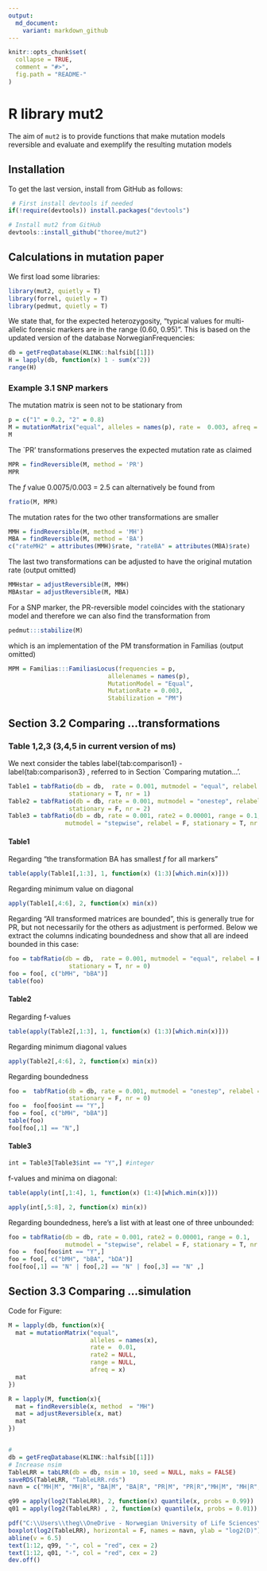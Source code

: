---
output:
  md_document:
    variant: markdown_github
---

<!-- README.md is generated from README.Rmd. Please edit that file -->

```{r, echo = FALSE}
knitr::opts_chunk$set(
  collapse = TRUE,
  comment = "#>",
  fig.path = "README-"
)
```

# R library mut2

The aim of `mut2` is to provide functions that make mutation models reversible
and evaluate and exemplify the resulting mutation models


## Installation

To get the last version, install from GitHub as follows:

```{r, eval = FALSE}
 # First install devtools if needed
if(!require(devtools)) install.packages("devtools")

# Install mut2 from GitHub
devtools::install_github("thoree/mut2")
```

## Calculations in mutation paper

We first load some libraries:

```{r}
library(mut2, quietly = T)
library(forrel, quietly = T)
library(pedmut, quietly = T)
```

We state that, for the expected heterozygosity,
"typical values for multi-allelic forensic markers are in the range (0.60, 0.95)". This is based on the updated version of the database NorwegianFrequencies:
```{r}
db = getFreqDatabase(KLINK::halfsib[[1]])
H = lapply(db, function(x) 1 - sum(x^2))
range(H)
```

### Example 3.1 SNP markers


The mutation matrix is seen not to be stationary from
```{r}
p = c("1" = 0.2, "2" = 0.8)
M = mutationMatrix("equal", alleles = names(p), rate =  0.003, afreq = p)
M
```
The `PR' transformations preserves the expected mutation rate as claimed
```{r}
MPR = findReversible(M, method = 'PR')
MPR
```
The $f$ value  0.0075/0.003 = 2.5 can alternatively be found from
```{r}
fratio(M, MPR) 
```

The mutation rates for the two other transformations are smaller
```{r}
MMH = findReversible(M, method = 'MH')
MBA = findReversible(M, method = 'BA')
c("rateMH2" = attributes(MMH)$rate, "rateBA" = attributes(MBA)$rate)
```
The last two transformations can be adjusted to have the original mutation rate
(output omitted)
```{r}
MMHstar = adjustReversible(M, MMH)
MBAstar = adjustReversible(M, MBA)
```
For a SNP marker, the PR-reversible model coincides with
the stationary model and therefore we can also find
the transformation from

```{r}
pedmut:::stabilize(M)
```
which is an implementation of the PM transformation in Familias
(output omitted)

```{r, eval = F}
MPM = Familias:::FamiliasLocus(frequencies = p,
                            allelenames = names(p),
                            MutationModel = "Equal",
                            MutationRate = 0.003,
                            Stabilization = "PM")
```
## Section 3.2 Comparing ...transformations
### Table 1,2,3 (3,4,5 in current version of ms)

We next consider the tables
label{tab:comparison1} - label{tab:comparison3} , referred to in Section `Comparing mutation...'.

```{r}
Table1 = tabfRatio(db = db,  rate = 0.001, mutmodel = "equal", relabel = F, 
                 stationary = T, nr = 1)
Table2 = tabfRatio(db = db, rate = 0.001, mutmodel = "onestep", relabel = T, 
                 stationary = F, nr = 2)
Table3 = tabfRatio(db = db, rate = 0.001, rate2 = 0.00001, range = 0.1, 
                mutmodel = "stepwise", relabel = F, stationary = T, nr = 3)
```

#### Table1 

Regarding "the transformation BA has smallest $f$ for all markers"
```{r}
table(apply(Table1[,1:3], 1, function(x) (1:3)[which.min(x)]))
```

Regarding minimum value on diagonal
```{r}
apply(Table1[,4:6], 2, function(x) min(x))
```

Regarding "All transformed matrices are bounded", this is generally true for PR,
but not necessarily for the others as adjustment is performed.
Below we extract the columns indicating boundedness and show that
all are indeed bounded in this case:

```{r}
foo = tabfRatio(db = db,  rate = 0.001, mutmodel = "equal", relabel = F, 
                 stationary = T, nr = 0)
foo = foo[, c("bMH", "bBA")]
table(foo)
```

#### Table2

Regarding f-values
```{r}
table(apply(Table2[,1:3], 1, function(x) (1:3)[which.min(x)]))
```

Regarding minimum diagonal values
```{r}
apply(Table2[,4:6], 2, function(x) min(x))
```

Regarding boundedness

```{r}
foo =  tabfRatio(db = db, rate = 0.001, mutmodel = "onestep", relabel = T, 
                 stationary = F, nr = 0)
foo =  foo[foo$int == "Y",]
foo = foo[, c("bMH", "bBA")]
table(foo)
foo[foo[,1] == "N",]
```

#### Table3

```{r}
int = Table3[Table3$int == "Y",] #integer
```
f-values and minima on diagonal:

```{r}
table(apply(int[,1:4], 1, function(x) (1:4)[which.min(x)]))
```

```{r}
apply(int[,5:8], 2, function(x) min(x))
```


Regarding boundedness, here's a list with at least one of three unbounded:

```{r}
foo = tabfRatio(db = db, rate = 0.001, rate2 = 0.00001, range = 0.1, 
                mutmodel = "stepwise", relabel = F, stationary = T, nr = 0)
foo =  foo[foo$int == "Y",]
foo = foo[, c("bMH", "bBA", "bDA")]
foo[foo[,1] == "N" | foo[,2] == "N" | foo[,3] == "N" ,]
```


## Section 3.3 Comparing ...simulation

Code for Figure:

```{r, eval = F}
M = lapply(db, function(x){
  mat = mutationMatrix("equal",
                       alleles = names(x),
                       rate =  0.01,
                       rate2 = NULL,
                       range = NULL,
                       afreq = x)
  mat
})

R = lapply(M, function(x){
  mat = findReversible(x, method  = "MH")
  mat = adjustReversible(x, mat)
  mat
})


#
db = getFreqDatabase(KLINK::halfsib[[1]])
# Increase nsim
TableLRR = tabLRR(db = db, nsim = 10, seed = NULL, maks = FALSE)
saveRDS(TableLRR, "TableLRR.rds")
navn = c("MH|M", "MH|R", "BA|M", "BA|R", "PR|M", "PR|R","MH|M", "MH|R", "BA|M", "BA|R", "PR|M", "PR|R")

q99 = apply(log2(TableLRR), 2, function(x) quantile(x, probs = 0.99))
q01 = apply(log2(TableLRR) , 2, function(x) quantile(x, probs = 0.01))

pdf("C:\\Users\\theg\\OneDrive - Norwegian University of Life Sciences\\manuscripts\\mutation\\v6\\figures\\TableLRR.pdf", width = 6, height = 6)
boxplot(log2(TableLRR), horizontal = F, names = navn, ylab = "log2(D)")
abline(v = 6.5)
text(1:12, q99, "-", col = "red", cex = 2)
text(1:12, q01, "-", col = "red", cex = 2)
dev.off()
```
